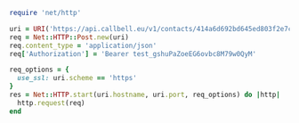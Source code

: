 ```ruby
require 'net/http'

uri = URI('https://api.callbell.eu/v1/contacts/414a6d692bd645ed803f2e7ce360d4c8/conversation/close')
req = Net::HTTP::Post.new(uri)
req.content_type = 'application/json'
req['Authorization'] = 'Bearer test_gshuPaZoeEG6ovbc8M79w0QyM'

req_options = {
  use_ssl: uri.scheme == 'https'
}
res = Net::HTTP.start(uri.hostname, uri.port, req_options) do |http|
  http.request(req)
end

```